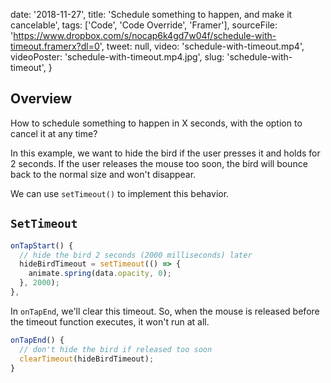 
  date: '2018-11-27',
  title: 'Schedule something to happen, and make it cancelable',
  tags: ['Code', 'Code Override', 'Framer'],
  sourceFile:
    'https://www.dropbox.com/s/nocap6k4gd7w04f/schedule-with-timeout.framerx?dl=0',
  tweet: null,
  video: 'schedule-with-timeout.mp4',
  videoPoster: 'schedule-with-timeout.mp4.jpg',
  slug: 'schedule-with-timeout',
}


## Overview

How to schedule something to happen in X seconds, with the option to cancel it at any time?

In this example, we want to hide the bird if the user presses it and holds for 2 seconds. If the user releases the mouse too soon, the bird will bounce back to the normal size and won't disappear.

We can use `setTimeout()` to implement this behavior.

## `SetTimeout`

```js
onTapStart() {
  // hide the bird 2 seconds (2000 milliseconds) later
  hideBirdTimeout = setTimeout(() => {
    animate.spring(data.opacity, 0);
  }, 2000);
},
```

In `onTapEnd`, we'll clear this timeout. So, when the mouse is released before the timeout function executes, it won't run at all.

```js
onTapEnd() {
  // don't hide the bird if released too soon
  clearTimeout(hideBirdTimeout);
}
```
